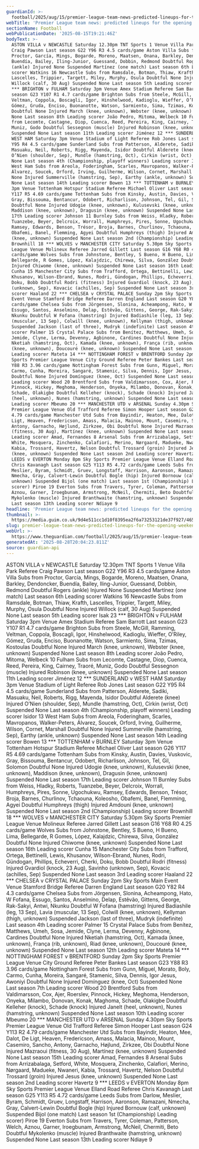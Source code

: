 ```yaml
---
guardianId: >-
  football/2025/aug/15/premier-league-team-news-predicted-lineups-for-the-opening-weekend
webTitle: 'Premier League team news: predicted lineups for the opening weekend'
sectionName: Football
webPublicationDate: '2025-08-15T19:21:46Z'
bodyText: >-
  ASTON VILLA v NEWCASTLE Saturday 12.30pm TNT Sports 1 Venue Villa Park Referee
  Craig Pawson Last season G22 Y96 R3 4.5 cards/game Aston Villa Subs from
  Proctor, García, Mings, Bogarde, Moreno, Maatsen, Onana, Barkley, Dendoncker,
  Buendía, Bailey, Iling-Junior, Guessand, Dobbin, Redmond Doubtful Rogers
  (ankle) Injured None Suspended Martínez (one match) Last season 6th Leading
  scorer Watkins 16 Newcastle Subs from Ramsdale, Botman, Thiaw, Krafth,
  Lascelles, Trippier, Targett, Miley, Murphy, Osula Doubtful None Injured
  Willock (calf, 30 Aug) Suspended None Last season 5th Leading scorer Isak 23
  *** BRIGHTON v FULHAM Saturday 3pm Venue Amex Stadium Referee Sam Barrott Last
  season G23 Y107 R1 4.7 cards/game Brighton Subs from Steele, McGill, Ramming,
  Veltman, Coppola, Boscagli, Igor, Hinshelwood, Kadioglu, Wieffer, O’Riley,
  Gómez, Gruda, Enciso, Buonanotte, Watson, Sarmiento, Sima, Tzimas, Kostoulas
  Doubtful None Injured March (knee, unknown), Webster (knee, unknown) Suspended
  None Last season 8th Leading scorer João Pedro, Mitoma, Welbeck 10 Fulham Subs
  from Lecomte, Castagne, Diop, Cuenca, Reed, Pereira, King, Cairney, Traoré,
  Muniz, Godo Doubtful Sessegnon (muscle) Injured Robinson (knee, unknown)
  Suspended None Last season 11th Leading scorer Jiménez 12 *** SUNDERLAND v
  WEST HAM Saturday 3pm Venue Stadium of Light Referee Rob Jones Last season G22
  Y95 R4 4.5 cards/game Sunderland Subs from Patterson, Alderete, Sadiki,
  Masuaku, Neil, Roberts, Rigg, Mayenda, Isidor Doubtful Alderete (knee) Injured
  O’Nien (shoulder, Sep), Mundle (hamstring, Oct), Cirkin (wrist, Oct) Suspended
  None Last season 4th (Championship, playoff winners) Leading scorer Isidor 13
  West Ham Subs from Areola, Foderingham, Scarles, Mavropanos, Walker-Peters,
  Álvarez, Soucek, Orford, Irving, Guilherme, Wilson, Cornet, Marshall Doubtful
  None Injured Summerville (hamstring, Sep), Earthy (ankle, unknown) Suspended
  None Last season 14th Leading scorer Bowen 13 *** TOTTENHAM v BURNLEY Saturday
  3pm Venue Tottenham Hotspur Stadium Referee Michael Oliver Last season G26
  Y117 R5 4.69 cards/game Tottenham Subs from Kinsky, Austin, Davies, Vuskovic,
  Gray, Bissouma, Bentancur, Odobert, Richarlison, Johnson, Tel, Gil, Solomon
  Doubtful None Injured Udogie (knee, unknown), Kulusevski (knee, unknown),
  Maddison (knee, unknown), Dragusin (knee, unknown) Suspended None Last season
  17th Leading scorer Johnson 11 Burnley Subs from Weiss, Hladky, Roberts,
  Tuanzebe, Beyer, Delcroix, Worrall, Humphreys, Pires, Sonne, Ugochukwu,
  Ramsey, Edwards, Benson, Trésor, Broja, Barnes, Churlinov, Tchaouna, Koleosho,
  Obafemi, Banel, Flemming, Agyei Doubtful Humphreys (thigh) Injured Amdouni
  (knee, unknown) Suspended None Last season 2nd (Championship) Leading scorer
  Brownhill 18 *** WOLVES v MANCHESTER CITY Saturday 5.30pm Sky Sports Premier
  League Venue Molineux Referee Jarred Gillett Last season G16 Y68 R0 4.25
  cards/game Wolves Subs from Johnstone, Bentley, S Bueno, H Bueno, Lima,
  Bellegarde, R Gomes, López, Kalajdzic, Chirewa, Silva, González Doubtful None
  Injured Chiwome (knee, unknown) Suspended None Last season 16th Leading scorer
  Cunha 15 Manchester City Subs from Trafford, Ortega, Bettinelli, Lewis,
  Khusanov, Wilson-Ebrand, Nunes, Rodri, Gündogan, Phillips, Echeverri, Cherki,
  Doku, Bobb Doubtful Rodri (fitness) Injured Gvardiol (knock, 23 Aug), Savinho
  (unknown, Sep), Kovacic (achilles, Sep) Suspended None Last season 3rd Leading
  scorer Haaland 22 *** CHELSEA v CRYSTAL PALACE Sunday 2pm Sky Sports Main
  Event Venue Stamford Bridge Referee Darren England Last season G20 Y82 R4 4.3
  cards/game Chelsea Subs from Jörgensen, Slonina, Acheampong, Hato, W Fofana,
  Essugo, Santos, Anselmino, Delap, Estêvão, Gittens, George, Rak-Sakyi, Antwi,
  Nkunku Doubtful W Fofana (hamstring) Injured Badiashile (leg, 13 Sep), Lavia
  (muscular, 13 Sep), Colwill (knee, unknown), Kellyman (thigh, unknown)
  Suspended Jackson (last of three), Mudryk (indefinite) Last season 4th Leading
  scorer Palmer 15 Crystal Palace Subs from Benítez, Matthews, Umeh, Sosa,
  Jemide, Clyne, Lerma, Devenny, Agbinone, Cardines Doubtful None Injured
  Nketiah (hamstring, Oct), Kamada (knee, unknown), França (rib, unknown), Riad
  (knee, unknown), Doucouré (knee, unknown) Suspended None Last season 12th
  Leading scorer Mateta 14 *** NOTTINGHAM FOREST v BRENTFORD Sunday 2pm Sky
  Sports Premier League Venue City Ground Referee Peter Bankes Last season G23
  Y88 R3 3.96 cards/game Nottingham Forest Subs from Gunn, Miguel, Morato, Boly,
  Carmo, Cunha, Moreira, Sangaré, Stamenic, Silva, Dennis, Igor Jesus, Awoniyi
  Doubtful None Injured Domínguez (knee, Oct) Suspended None Last season 7th
  Leading scorer Wood 20 Brentford Subs from Valdimarsson, Cox, Ajer, Roerslev,
  Pinnock, Hickey, Meghoma, Henderson, Onyeka, Milambo, Donovan, Konak, Maghoma,
  Schade, Olakigbe Doubtful Kelleher (knock), Schade (knock) Injured Janelt
  (heel, unknown), Nunes (hamstring, unknown) Suspended None Last season 10th
  Leading scorer Mbeumo 20 *** MANCHESTER UTD v ARSENAL Sunday 4.30pm Sky Sports
  Premier League Venue Old Trafford Referee Simon Hooper Last season G24 Y113 R2
  4.79 cards/game Manchester Utd Subs from Bayindir, Heaton, Mee, Dalot, De
  Ligt, Heaven, Fredericson, Amass, Malacia, Mainoo, Mount, Casemiro, Sancho,
  Antony, Garnacho, Højlund, Zirkzee, Obi Doubtful None Injured Mazraoui
  (fitness, 30 Aug), Martínez (knee, unknown) Suspended None Last season 15th
  Leading scorer Amad, Fernandes 8 Arsenal Subs from Arrizabalaga, Setford,
  White, Mosquera, Zinchenko, Calafiori, Merino, Nørgaard, Madueke, Nwaneri,
  Kabia, Trossard, Havertz, Nelson Doubtful Trossard (groin) Injured Jesus
  (knee, unknown) Suspended None Last season 2nd Leading scorer Havertz 9 ***
  LEEDS v EVERTON Monday 8pm Sky Sports Premier League Venue Elland Road Referee
  Chris Kavanagh Last season G25 Y113 R5 4.72 cards/game Leeds Subs from Darlow,
  Meslier, Byram, Schmidt, Gruev, Longstaff, Harrison, Aaronson, Ramazani,
  Nmecha, Gray, Calvert-Lewin Doubtful Bogle (hip) Injured Bornouw (calf,
  unknown) Suspended Bijol (one match) Last season 1st (Championship) Leading
  scorer) Piroe 19 Everton Subs from Travers, Tyrer, Coleman, Patterson, Welch,
  Aznou, Garner, Iroegbunam, Armstrong, McNeil, Chermiti, Beto Doubtful
  Mykolenko (muscle) Injured Branthwaite (hamstring, unknown) Suspended None
  Last season 13th Leading scorer Ndiaye 9
headline: 'Premier League team news: predicted lineups for the opening weekend'
thumbnail: >-
  https://media.guim.co.uk/9d4e511cc1d10f8395ea2f6a73253121de37f927/465_0_4410_3528/500.jpg
slug: premier-league-team-news-predicted-lineups-for-the-opening-weekend
webUrl: >-
  https://www.theguardian.com/football/2025/aug/15/premier-league-team-news-predicted-lineups-for-the-opening-weekend
generatedAt: '2025-08-28T20:04:23.811Z'
source: guardian-api
---
```

ASTON VILLA v NEWCASTLE Saturday 12.30pm TNT Sports 1 Venue Villa Park Referee Craig Pawson Last season G22 Y96 R3 4.5 cards/game Aston Villa Subs from Proctor, García, Mings, Bogarde, Moreno, Maatsen, Onana, Barkley, Dendoncker, Buendía, Bailey, Iling-Junior, Guessand, Dobbin, Redmond Doubtful Rogers (ankle) Injured None Suspended Martínez (one match) Last season 6th Leading scorer Watkins 16 Newcastle Subs from Ramsdale, Botman, Thiaw, Krafth, Lascelles, Trippier, Targett, Miley, Murphy, Osula Doubtful None Injured Willock (calf, 30 Aug) Suspended None Last season 5th Leading scorer Isak 23 *** BRIGHTON v FULHAM Saturday 3pm Venue Amex Stadium Referee Sam Barrott Last season G23 Y107 R1 4.7 cards/game Brighton Subs from Steele, McGill, Ramming, Veltman, Coppola, Boscagli, Igor, Hinshelwood, Kadioglu, Wieffer, O’Riley, Gómez, Gruda, Enciso, Buonanotte, Watson, Sarmiento, Sima, Tzimas, Kostoulas Doubtful None Injured March (knee, unknown), Webster (knee, unknown) Suspended None Last season 8th Leading scorer João Pedro, Mitoma, Welbeck 10 Fulham Subs from Lecomte, Castagne, Diop, Cuenca, Reed, Pereira, King, Cairney, Traoré, Muniz, Godo Doubtful Sessegnon (muscle) Injured Robinson (knee, unknown) Suspended None Last season 11th Leading scorer Jiménez 12 *** SUNDERLAND v WEST HAM Saturday 3pm Venue Stadium of Light Referee Rob Jones Last season G22 Y95 R4 4.5 cards/game Sunderland Subs from Patterson, Alderete, Sadiki, Masuaku, Neil, Roberts, Rigg, Mayenda, Isidor Doubtful Alderete (knee) Injured O’Nien (shoulder, Sep), Mundle (hamstring, Oct), Cirkin (wrist, Oct) Suspended None Last season 4th (Championship, playoff winners) Leading scorer Isidor 13 West Ham Subs from Areola, Foderingham, Scarles, Mavropanos, Walker-Peters, Álvarez, Soucek, Orford, Irving, Guilherme, Wilson, Cornet, Marshall Doubtful None Injured Summerville (hamstring, Sep), Earthy (ankle, unknown) Suspended None Last season 14th Leading scorer Bowen 13 *** TOTTENHAM v BURNLEY Saturday 3pm Venue Tottenham Hotspur Stadium Referee Michael Oliver Last season G26 Y117 R5 4.69 cards/game Tottenham Subs from Kinsky, Austin, Davies, Vuskovic, Gray, Bissouma, Bentancur, Odobert, Richarlison, Johnson, Tel, Gil, Solomon Doubtful None Injured Udogie (knee, unknown), Kulusevski (knee, unknown), Maddison (knee, unknown), Dragusin (knee, unknown) Suspended None Last season 17th Leading scorer Johnson 11 Burnley Subs from Weiss, Hladky, Roberts, Tuanzebe, Beyer, Delcroix, Worrall, Humphreys, Pires, Sonne, Ugochukwu, Ramsey, Edwards, Benson, Trésor, Broja, Barnes, Churlinov, Tchaouna, Koleosho, Obafemi, Banel, Flemming, Agyei Doubtful Humphreys (thigh) Injured Amdouni (knee, unknown) Suspended None Last season 2nd (Championship) Leading scorer Brownhill 18 *** WOLVES v MANCHESTER CITY Saturday 5.30pm Sky Sports Premier League Venue Molineux Referee Jarred Gillett Last season G16 Y68 R0 4.25 cards/game Wolves Subs from Johnstone, Bentley, S Bueno, H Bueno, Lima, Bellegarde, R Gomes, López, Kalajdzic, Chirewa, Silva, González Doubtful None Injured Chiwome (knee, unknown) Suspended None Last season 16th Leading scorer Cunha 15 Manchester City Subs from Trafford, Ortega, Bettinelli, Lewis, Khusanov, Wilson-Ebrand, Nunes, Rodri, Gündogan, Phillips, Echeverri, Cherki, Doku, Bobb Doubtful Rodri (fitness) Injured Gvardiol (knock, 23 Aug), Savinho (unknown, Sep), Kovacic (achilles, Sep) Suspended None Last season 3rd Leading scorer Haaland 22 *** CHELSEA v CRYSTAL PALACE Sunday 2pm Sky Sports Main Event Venue Stamford Bridge Referee Darren England Last season G20 Y82 R4 4.3 cards/game Chelsea Subs from Jörgensen, Slonina, Acheampong, Hato, W Fofana, Essugo, Santos, Anselmino, Delap, Estêvão, Gittens, George, Rak-Sakyi, Antwi, Nkunku Doubtful W Fofana (hamstring) Injured Badiashile (leg, 13 Sep), Lavia (muscular, 13 Sep), Colwill (knee, unknown), Kellyman (thigh, unknown) Suspended Jackson (last of three), Mudryk (indefinite) Last season 4th Leading scorer Palmer 15 Crystal Palace Subs from Benítez, Matthews, Umeh, Sosa, Jemide, Clyne, Lerma, Devenny, Agbinone, Cardines Doubtful None Injured Nketiah (hamstring, Oct), Kamada (knee, unknown), França (rib, unknown), Riad (knee, unknown), Doucouré (knee, unknown) Suspended None Last season 12th Leading scorer Mateta 14 *** NOTTINGHAM FOREST v BRENTFORD Sunday 2pm Sky Sports Premier League Venue City Ground Referee Peter Bankes Last season G23 Y88 R3 3.96 cards/game Nottingham Forest Subs from Gunn, Miguel, Morato, Boly, Carmo, Cunha, Moreira, Sangaré, Stamenic, Silva, Dennis, Igor Jesus, Awoniyi Doubtful None Injured Domínguez (knee, Oct) Suspended None Last season 7th Leading scorer Wood 20 Brentford Subs from Valdimarsson, Cox, Ajer, Roerslev, Pinnock, Hickey, Meghoma, Henderson, Onyeka, Milambo, Donovan, Konak, Maghoma, Schade, Olakigbe Doubtful Kelleher (knock), Schade (knock) Injured Janelt (heel, unknown), Nunes (hamstring, unknown) Suspended None Last season 10th Leading scorer Mbeumo 20 *** MANCHESTER UTD v ARSENAL Sunday 4.30pm Sky Sports Premier League Venue Old Trafford Referee Simon Hooper Last season G24 Y113 R2 4.79 cards/game Manchester Utd Subs from Bayindir, Heaton, Mee, Dalot, De Ligt, Heaven, Fredericson, Amass, Malacia, Mainoo, Mount, Casemiro, Sancho, Antony, Garnacho, Højlund, Zirkzee, Obi Doubtful None Injured Mazraoui (fitness, 30 Aug), Martínez (knee, unknown) Suspended None Last season 15th Leading scorer Amad, Fernandes 8 Arsenal Subs from Arrizabalaga, Setford, White, Mosquera, Zinchenko, Calafiori, Merino, Nørgaard, Madueke, Nwaneri, Kabia, Trossard, Havertz, Nelson Doubtful Trossard (groin) Injured Jesus (knee, unknown) Suspended None Last season 2nd Leading scorer Havertz 9 *** LEEDS v EVERTON Monday 8pm Sky Sports Premier League Venue Elland Road Referee Chris Kavanagh Last season G25 Y113 R5 4.72 cards/game Leeds Subs from Darlow, Meslier, Byram, Schmidt, Gruev, Longstaff, Harrison, Aaronson, Ramazani, Nmecha, Gray, Calvert-Lewin Doubtful Bogle (hip) Injured Bornouw (calf, unknown) Suspended Bijol (one match) Last season 1st (Championship) Leading scorer) Piroe 19 Everton Subs from Travers, Tyrer, Coleman, Patterson, Welch, Aznou, Garner, Iroegbunam, Armstrong, McNeil, Chermiti, Beto Doubtful Mykolenko (muscle) Injured Branthwaite (hamstring, unknown) Suspended None Last season 13th Leading scorer Ndiaye 9
